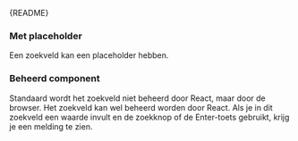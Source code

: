 
<Meta of={SearchFieldStories} />

<Markdown>{README}</Markdown>

<Primary />

### Met placeholder

Een zoekveld kan een placeholder hebben.

<Canvas of={SearchFieldStories.WithPlaceholder} />

### Beheerd component

Standaard wordt het zoekveld niet beheerd door React, maar door de browser.
Het zoekveld kan wel beheerd worden door React.
Als je in dit zoekveld een waarde invult en de zoekknop of de Enter-toets gebruikt, krijg je een melding te zien.

<Canvas of={SearchFieldStories.Controlled} />
